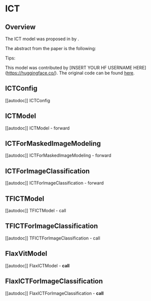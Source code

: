 <!--Copyright 2023 The HuggingFace Team. All rights reserved.

Licensed under the Apache License, Version 2.0 (the "License"); you may not use this file except in compliance with
the License. You may obtain a copy of the License at

http://www.apache.org/licenses/LICENSE-2.0

Unless required by applicable law or agreed to in writing, software distributed under the License is distributed on
an "AS IS" BASIS, WITHOUT WARRANTIES OR CONDITIONS OF ANY KIND, either express or implied. See the License for the
specific language governing permissions and limitations under the License.
-->

# ICT

## Overview

The ICT model was proposed in [<INSERT PAPER NAME HERE>](<INSERT PAPER LINK HERE>) by <INSERT AUTHORS HERE>.
<INSERT SHORT SUMMARY HERE>

The abstract from the paper is the following:

*<INSERT PAPER ABSTRACT HERE>*

Tips:

<INSERT TIPS ABOUT MODEL HERE>

This model was contributed by [INSERT YOUR HF USERNAME HERE](https://huggingface.co/<INSERT YOUR HF USERNAME HERE>).
The original code can be found [here](<INSERT LINK TO GITHUB REPO HERE>).


## ICTConfig

[[autodoc]] ICTConfig

## ICTModel

[[autodoc]] ICTModel
    - forward

## ICTForMaskedImageModeling

[[autodoc]] ICTForMaskedImageModeling
    - forward

## ICTForImageClassification

[[autodoc]] ICTForImageClassification
    - forward

## TFICTModel

[[autodoc]] TFICTModel
    - call

## TFICTForImageClassification

[[autodoc]] TFICTForImageClassification
    - call

## FlaxVitModel

[[autodoc]] FlaxICTModel
    - __call__

## FlaxICTForImageClassification

[[autodoc]] FlaxICTForImageClassification
    - __call__
